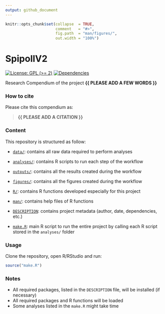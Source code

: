 ```yaml
---
output: github_document
---
```


<!-- README.md is generated from README.Rmd. Please edit that file -->


```r
knitr::opts_chunk$set(collapse  = TRUE,
                      comment   = "#>",
                      fig.path  = "man/figures/",
                      out.width = "100%")
```



# SpipollV2


<!-- badges: start -->
[![License: GPL (>= 2)](https://img.shields.io/badge/License-GPL%20%28%3E%3D%202%29-blue.svg)](https://choosealicense.com/licenses/gpl-2.0/)
[![Dependencies](https://img.shields.io/badge/dependencies-2/94-green?style=flat)](#)
<!-- badges: end -->


Research Compendium of the project **{{ PLEASE ADD A FEW WORDS }}**



### How to cite

Please cite this compendium as: 

> **{{ PLEASE ADD A CITATION }}**



### Content

This repository is structured as follow:

- [`data/`](https://github.com/charles-thevenin/SpipollV2/tree/master/data):
contains all raw data required to perform analyses

- [`analyses/`](https://github.com/charles-thevenin/SpipollV2/tree/master/analyses/):
contains R scripts to run each step of the workflow

- [`outputs/`](https://github.com/charles-thevenin/SpipollV2/tree/master/outputs):
contains all the results created during the workflow

- [`figures/`](https://github.com/charles-thevenin/SpipollV2/tree/master/figures):
contains all the figures created during the workflow

- [`R/`](https://github.com/charles-thevenin/SpipollV2/tree/master/R):
contains R functions developed especially for this project

- [`man/`](https://github.com/charles-thevenin/SpipollV2/tree/master/man):
contains help files of R functions

- [`DESCRIPTION`](https://github.com/charles-thevenin/SpipollV2/tree/master/DESCRIPTION):
contains project metadata (author, date, dependencies, etc.)

- [`make.R`](https://github.com/charles-thevenin/SpipollV2/tree/master/make.R):
main R script to run the entire project by calling each R script stored in the `analyses/` folder



### Usage

Clone the repository, open R/RStudio and run:

```r
source("make.R")
```



### Notes

- All required packages, listed in the `DESCRIPTION` file, will be installed (if necessary)
- All required packages and R functions will be loaded
- Some analyses listed in the `make.R` might take time
